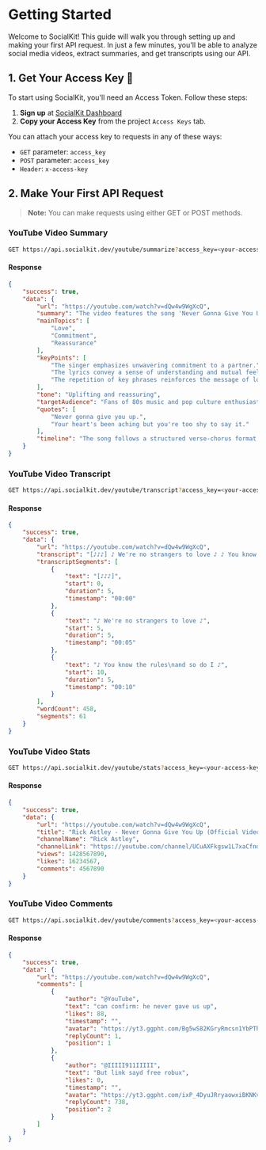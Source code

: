 # Getting Started

Welcome to SocialKit! This guide will walk you through setting up and making your first API request. In just a few minutes, you'll be able to analyze social media videos, extract summaries, and get transcripts using our API.

## 1. Get Your Access Key 🔑

To start using SocialKit, you'll need an Access Token. Follow these steps:

1. **Sign up** at [SocialKit Dashboard](https://socialkit.dev/login)
2. **Copy your Access Key** from the project `Access Keys` tab.

You can attach your access key to requests in any of these ways:

- `GET` parameter: `access_key`
- `POST` parameter: `access_key`
- `Header`: `x-access-key`

## 2. Make Your First API Request

> **Note:** You can make requests using either GET or POST methods.

### YouTube Video Summary

```bash copy
GET https://api.socialkit.dev/youtube/summarize?access_key=<your-access-key>&url=https://youtube.com/watch?v=dQw4w9WgXcQ
```

#### Response

```json
{
	"success": true,
	"data": {
		"url": "https://youtube.com/watch?v=dQw4w9WgXcQ",
		"summary": "The video features the song 'Never Gonna Give You Up' by Rick Astley, which expresses themes of love, commitment, and reassurance in a romantic relationship.",
		"mainTopics": [
			"Love",
			"Commitment",
			"Reassurance"
		],
		"keyPoints": [
			"The singer emphasizes unwavering commitment to a partner.",
			"The lyrics convey a sense of understanding and mutual feelings.",
			"The repetition of key phrases reinforces the message of loyalty."
		],
		"tone": "Uplifting and reassuring",
		"targetAudience": "Fans of 80s music and pop culture enthusiasts",
		"quotes": [
			"Never gonna give you up.",
			"Your heart's been aching but you're too shy to say it."
		],
		"timeline": "The song follows a structured verse-chorus format, alternating between expressions of commitment and emotional connection."
	}
}
```

### YouTube Video Transcript

```bash copy
GET https://api.socialkit.dev/youtube/transcript?access_key=<your-access-key>&url=https://youtube.com/watch?v=dQw4w9WgXcQ
```

#### Response

```json
{
	"success": true,
	"data": {
		"url": "https://youtube.com/watch?v=dQw4w9WgXcQ",
		"transcript": "[♪♪♪] ♪ We're no strangers to love ♪ ♪ You know the rules\nand so do I ♪ ♪ A full commitment's\nwhat I'm thinking of ♪ ♪ You wouldn't get this\nfrom any other guy ♪ ♪ I just wanna tell you\nhow I'm feeling ♪ ♪ Gotta make you understand ♪ ♪ Never gonna give you up ♪ ♪ Never gonna let you down ♪ ♪ Never gonna run around\nand desert you ♪ ♪ Never gonna make you cry ♪ ♪ Never gonna say goodbye ♪ ♪ Never gonna tell a lie\nand hurt you ♪",
		"transcriptSegments": [
			{
				"text": "[♪♪♪]",
				"start": 0,
				"duration": 5,
				"timestamp": "00:00"
			},
			{
				"text": "♪ We're no strangers to love ♪",
				"start": 5,
				"duration": 5,
				"timestamp": "00:05"
			},
			{
				"text": "♪ You know the rules\nand so do I ♪",
				"start": 10,
				"duration": 5,
				"timestamp": "00:10"
			}
		],
		"wordCount": 458,
		"segments": 61
	}
}
```

### YouTube Video Stats

```bash copy
GET https://api.socialkit.dev/youtube/stats?access_key=<your-access-key>&url=https://youtube.com/watch?v=dQw4w9WgXcQ
```

#### Response

```json
{
	"success": true,
	"data": {
		"url": "https://youtube.com/watch?v=dQw4w9WgXcQ",
		"title": "Rick Astley - Never Gonna Give You Up (Official Video)",
		"channelName": "Rick Astley",
		"channelLink": "https://youtube.com/channel/UCuAXFkgsw1L7xaCfnd5JJOw",
		"views": 1428567890,
		"likes": 16234567,
		"comments": 4567890
	}
}
```

### YouTube Video Comments

```bash copy
GET https://api.socialkit.dev/youtube/comments?access_key=<your-access-key>&url=https://youtube.com/watch?v=dQw4w9WgXcQ&limit=2
```

#### Response

```json
{
	"success": true,
	"data": {
		"url": "https://youtube.com/watch?v=dQw4w9WgXcQ",
		"comments": [
			{
				"author": "@YouTube",
				"text": "can confirm: he never gave us up",
				"likes": 88,
				"timestamp": "",
				"avatar": "https://yt3.ggpht.com/Bg5wS82KGryRmcsn1YbPThtbXoTmj2XJ9_7LmuE2RF6wbKJBkovfRypbSz6UD3gEu_nHiwGZtQ=s88-c-k-c0x00ffffff-no-rj",
				"replyCount": 1,
				"position": 1
			},
			{
				"author": "@IIIII911IIIII",
				"text": "But link sayd free robux",
				"likes": 0,
				"timestamp": "",
				"avatar": "https://yt3.ggpht.com/ixP_4DyuJRryaowxiBKNKv_pvpbEyQHIQrHCZODkNBW-0Lk7eTYo_vL1iB3mL4TFgnV0PNVQiQ=s88-c-k-c0x00ffffff-no-rj",
				"replyCount": 738,
				"position": 2
			}
		]
	}
}
```
